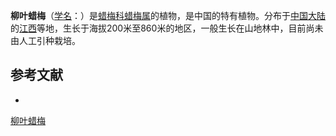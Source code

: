 {{Speciesbox
| name = 柳叶蜡梅
| status = 
| status_system = 
| image = Chimonanthus salicifolius - Villa Thuret - DSC04788.JPG
| genus = Chimonanthus
| species = salicifolius
| authority = Hu in Journ.
}}

'''柳叶蜡梅'''（[[学名|学名]]：{{lang|la|''Chimonanthus salicifolius''}}）是[[蜡梅科|蜡梅科]][[蜡梅属|蜡梅属]]的植物，是中国的特有植物。分布于[[中国大陆|中国大陆]]的[[江西|江西]]等地，生长于海拔200米至860米的地区，一般生长在山地林中，目前尚未由人工引种栽培。

== 参考文献 ==
<div class="references-small">
* {{cite web| url =http://www.bioinfo.cn/db05/KmzwSpecies.php?action=view&id=2746| title =柳叶蜡梅| work =《中国高等植物数据库全库》| publisher =中国科学院微生物研究所| author =昆明植物研究所| accessdate =2009-02-23}}{{dead link|date=2018年3月 |bot=InternetArchiveBot |fix-attempted=yes }}
</div>
{{Taxonbar|from=Q5099434}}

[[Category:蜡梅属|柳叶蜡梅]]


{{植物小作品}}